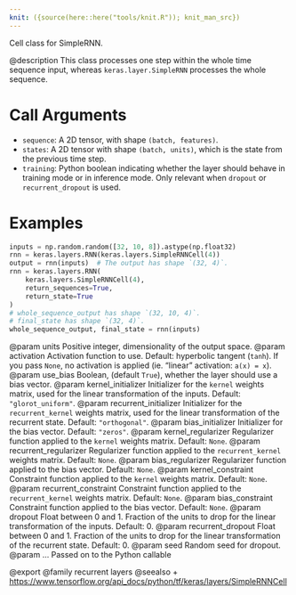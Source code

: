 ```yaml
---
knit: ({source(here::here("tools/knit.R")); knit_man_src})
---
```

Cell class for SimpleRNN.

@description
This class processes one step within the whole time sequence input, whereas
`keras.layer.SimpleRNN` processes the whole sequence.

# Call Arguments
- `sequence`: A 2D tensor, with shape `(batch, features)`.
- `states`: A 2D tensor with shape `(batch, units)`, which is the state
    from the previous time step.
- `training`: Python boolean indicating whether the layer should behave in
    training mode or in inference mode. Only relevant when `dropout` or
    `recurrent_dropout` is used.

# Examples
```python
inputs = np.random.random([32, 10, 8]).astype(np.float32)
rnn = keras.layers.RNN(keras.layers.SimpleRNNCell(4))
output = rnn(inputs)  # The output has shape `(32, 4)`.
rnn = keras.layers.RNN(
    keras.layers.SimpleRNNCell(4),
    return_sequences=True,
    return_state=True
)
# whole_sequence_output has shape `(32, 10, 4)`.
# final_state has shape `(32, 4)`.
whole_sequence_output, final_state = rnn(inputs)
```

@param units Positive integer, dimensionality of the output space.
@param activation Activation function to use.
    Default: hyperbolic tangent (`tanh`).
    If you pass `None`, no activation is applied
    (ie. "linear" activation: `a(x) = x`).
@param use_bias Boolean, (default `True`), whether the layer
    should use a bias vector.
@param kernel_initializer Initializer for the `kernel` weights matrix,
    used for the linear transformation of the inputs. Default:
    `"glorot_uniform"`.
@param recurrent_initializer Initializer for the `recurrent_kernel`
    weights matrix, used for the linear transformation
    of the recurrent state. Default: `"orthogonal"`.
@param bias_initializer Initializer for the bias vector. Default: `"zeros"`.
@param kernel_regularizer Regularizer function applied to the `kernel` weights
    matrix. Default: `None`.
@param recurrent_regularizer Regularizer function applied to the
    `recurrent_kernel` weights matrix. Default: `None`.
@param bias_regularizer Regularizer function applied to the bias vector.
    Default: `None`.
@param kernel_constraint Constraint function applied to the `kernel` weights
    matrix. Default: `None`.
@param recurrent_constraint Constraint function applied to the
    `recurrent_kernel` weights matrix. Default: `None`.
@param bias_constraint Constraint function applied to the bias vector.
    Default: `None`.
@param dropout Float between 0 and 1. Fraction of the units to drop for the
    linear transformation of the inputs. Default: 0.
@param recurrent_dropout Float between 0 and 1. Fraction of the units to drop
    for the linear transformation of the recurrent state. Default: 0.
@param seed Random seed for dropout.
@param ... Passed on to the Python callable

@export
@family recurrent layers
@seealso
+ <https://www.tensorflow.org/api_docs/python/tf/keras/layers/SimpleRNNCell>
